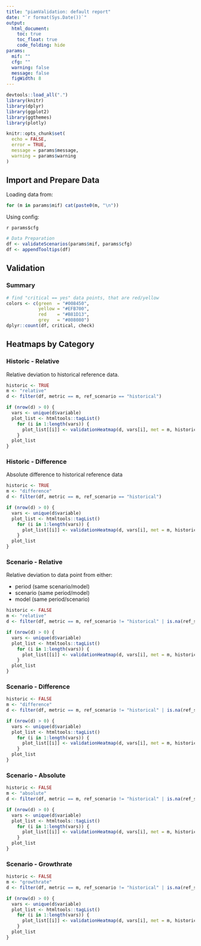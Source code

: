```yaml
---
title: "piamValidation: default report"
date: "`r format(Sys.Date())`"
output:
  html_document:
    toc: true
    toc_float: true
    code_folding: hide
params:
  mif: ""
  cfg: ""
  warning: false
  message: false
  figWidth: 8
---
```


```r
devtools::load_all(".")
library(knitr)
library(dplyr)
library(ggplot2)
library(ggthemes)
library(plotly)

knitr::opts_chunk$set(
  echo = FALSE,
  error = TRUE,
  message = params$message,
  warning = params$warning
)
```

## Import and Prepare Data

Loading data from:

```r
for (m in params$mif) cat(paste0(m, "\n"))
```

Using config:

`r params$cfg`

```r
# Data Preparation
df <- validateScenarios(params$mif, params$cfg)
df <- appendTooltips(df)
```
## Validation

### Summary
```r
# find "critical == yes" data points, that are red/yellow
colors <- c(green  = "#008450",
            yellow = "#EFB700",
            red    = "#B81D13",
            grey   = "#808080")
dplyr::count(df, critical, check)
```

## Heatmaps by Category

### Historic - Relative
Relative deviation to historical reference data.
```r
historic <- TRUE
m <- "relative"
d <- filter(df, metric == m, ref_scenario == "historical")

if (nrow(d) > 0) {
  vars <- unique(d$variable)
  plot_list <- htmltools::tagList()
    for (i in 1:length(vars)) {
      plot_list[[i]] <- validationHeatmap(d, vars[i], met = m, historic)
    }
  plot_list
}
```

### Historic - Difference
Absolute difference to historical reference data
```r
historic <- TRUE
m <- "difference"
d <- filter(df, metric == m, ref_scenario == "historical")

if (nrow(d) > 0) {
  vars <- unique(d$variable)
  plot_list <- htmltools::tagList()
    for (i in 1:length(vars)) {
      plot_list[[i]] <- validationHeatmap(d, vars[i], met = m, historic)
    }
  plot_list
}
```

### Scenario - Relative
Relative deviation to data point from either:

- period (same scenario/model)
- scenario (same period/model)
- model (same period/scenario)

```r
historic <- FALSE
m <- "relative"
d <- filter(df, metric == m, ref_scenario != "historical" | is.na(ref_scenario))

if (nrow(d) > 0) {
  vars <- unique(d$variable)
  plot_list <- htmltools::tagList()
    for (i in 1:length(vars)) {
      plot_list[[i]] <- validationHeatmap(d, vars[i], met = m, historic)
    }
  plot_list
}
```

### Scenario - Difference
```r
historic <- FALSE
m <- "difference"
d <- filter(df, metric == m, ref_scenario != "historical" | is.na(ref_scenario))

if (nrow(d) > 0) {
  vars <- unique(d$variable)
  plot_list <- htmltools::tagList()
    for (i in 1:length(vars)) {
      plot_list[[i]] <- validationHeatmap(d, vars[i], met = m, historic)
    }
  plot_list
}
```

### Scenario - Absolute
```r
historic <- FALSE
m <- "absolute"
d <- filter(df, metric == m, ref_scenario != "historical" | is.na(ref_scenario))

if (nrow(d) > 0) {
  vars <- unique(d$variable)
  plot_list <- htmltools::tagList()
    for (i in 1:length(vars)) {
      plot_list[[i]] <- validationHeatmap(d, vars[i], met = m, historic)
    }
  plot_list
}
```


### Scenario - Growthrate
```r
historic <- FALSE
m <- "growthrate"
d <- filter(df, metric == m, ref_scenario != "historical" | is.na(ref_scenario))

if (nrow(d) > 0) {
  vars <- unique(d$variable)
  plot_list <- htmltools::tagList()
    for (i in 1:length(vars)) {
      plot_list[[i]] <- validationHeatmap(d, vars[i], met = m, historic)
    }
  plot_list
}
```
